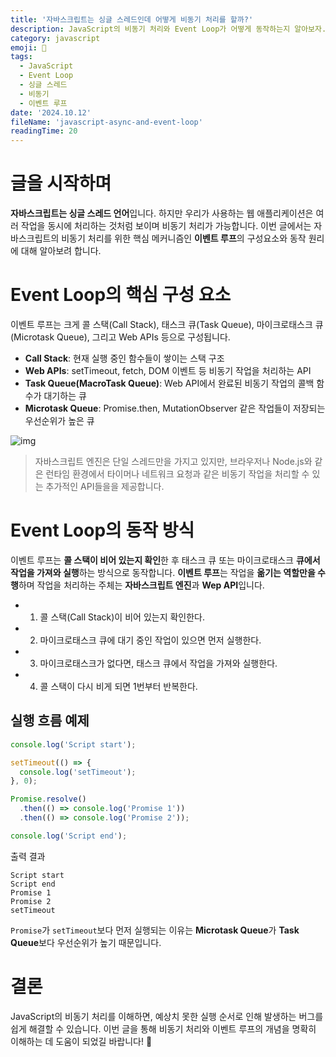 ```yaml
---
title: '자바스크립트는 싱글 스레드인데 어떻게 비동기 처리를 할까?'
description: JavaScript의 비동기 처리와 Event Loop가 어떻게 동작하는지 알아보자.
category: javascript
emoji: 🚀
tags:
  - JavaScript
  - Event Loop
  - 싱글 스레드
  - 비동기
  - 이벤트 루프
date: '2024.10.12'
fileName: 'javascript-async-and-event-loop'
readingTime: 20
---
```


# 글을 시작하며

**자바스크립트는 싱글 스레드 언어**입니다. 하지만 우리가 사용하는 웹 애플리케이션은 여러 작업을 동시에 처리하는 것처럼 보이며 비동기 처리가 가능합니다. 이번 글에서는 자바스크립트의 비동기 처리를 위한 핵심 메커니즘인 **이벤트 루프**의 구성요소와 동작 원리에 대해 알아보려 합니다.

# Event Loop의 핵심 구성 요소

이벤트 루프는 크게 콜 스택(Call Stack), 태스크 큐(Task Queue), 마이크로태스크 큐(Microtask Queue), 그리고 Web APIs 등으로 구성됩니다.

- **Call Stack**: 현재 실행 중인 함수들이 쌓이는 스택 구조
- **Web APIs**: setTimeout, fetch, DOM 이벤트 등 비동기 작업을 처리하는 API
- **Task Queue(MacroTask Queue)**: Web API에서 완료된 비동기 작업의 콜백 함수가 대기하는 큐
- **Microtask Queue**: Promise.then, MutationObserver 같은 작업들이 저장되는 우선순위가 높은 큐

![img](/image/event-loop.png)

> 자바스크립트 엔진은 단일 스레드만을 가지고 있지만, 브라우저나 Node.js와 같은 런타임 환경에서 타이머나 네트워크 요청과 같은 비동기 작업을 처리할 수 있는 추가적인 API들을을 제공합니다.

# Event Loop의 동작 방식

이벤트 루프는 **콜 스택이 비어 있는지 확인**한 후 태스크 큐 또는 마이크로태스크 **큐에서 작업을 가져와 실행**하는 방식으로 동작합니다.
**이벤트 루프**는 작업을 **옮기는 역할만을 수행**하며 작업을 처리하는 주체는 **자바스크립트 엔진**과 **Wep API**입니다.

- 1. 콜 스택(Call Stack)이 비어 있는지 확인한다.
- 2. 마이크로태스크 큐에 대기 중인 작업이 있으면 먼저 실행한다.
- 3. 마이크로태스크가 없다면, 태스크 큐에서 작업을 가져와 실행한다.
- 4. 콜 스택이 다시 비게 되면 1번부터 반복한다.

## 실행 흐름 예제

```javascript
console.log('Script start');

setTimeout(() => {
  console.log('setTimeout');
}, 0);

Promise.resolve()
  .then(() => console.log('Promise 1'))
  .then(() => console.log('Promise 2'));

console.log('Script end');
```

출력 결과

```
Script start
Script end
Promise 1
Promise 2
setTimeout
```

`Promise`가 `setTimeout`보다 먼저 실행되는 이유는 **Microtask Queue**가 **Task Queue**보다 우선순위가 높기 때문입니다.

# 결론

JavaScript의 비동기 처리를 이해하면, 예상치 못한 실행 순서로 인해 발생하는 버그를 쉽게 해결할 수 있습니다. 이번 글을 통해 비동기 처리와 이벤트 루프의 개념을 명확히 이해하는 데 도움이 되었길 바랍니다! 🚀

